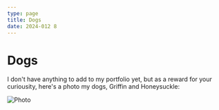 ```yaml
---
type: page
title: Dogs
date: 2024-012 8
---
```


# Dogs

I don't have anything to add to my portfolio yet, but as a reward for your curiousity, here's a photo my dogs, Griffin and Honeysuckle:


<Image
  src="/images/griffin_honeysuckle.jpg"
  alt="Photo"
  width={1125}
  height={750}
  priority
  className="next-image"
/>
